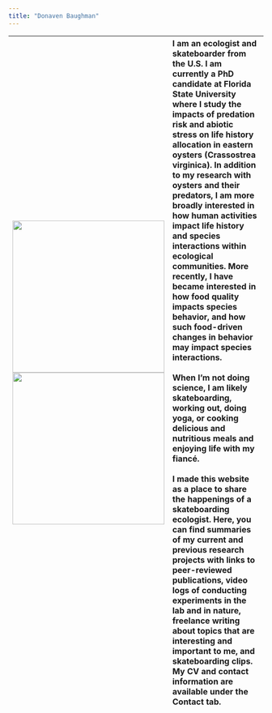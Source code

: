 ```yaml
---
title: "Donaven Baughman"
---
```


| ![](images/Me%20working%20on%20intertidal%20cage-01.png){width="300"}<br>![](images/intertidal_1.JPG){width="300"} | I am an ecologist and skateboarder from the U.S. I am currently a PhD candidate at Florida State University where I study the impacts of predation risk and abiotic stress on life history allocation in eastern oysters (Crassostrea virginica). In addition to my research with oysters and their predators, I am more broadly interested in how human activities impact life history and species interactions within ecological communities. More recently, I have became interested in how food quality impacts species behavior, and how such food-driven changes in behavior may impact species interactions. <br><br> When I'm not doing science, I am likely skateboarding, working out, doing yoga, or cooking delicious and nutritious meals and enjoying life with my fiancé. <br><br> I made this website as a place to share the happenings of a skateboarding ecologist. Here, you can find summaries of my current and previous research projects with links to peer-reviewed publications, video logs of conducting experiments in the lab and in nature, freelance writing about topics that are interesting and important to me, and skateboarding clips. My CV and contact information are available under the Contact tab. |
|:---|:---|

```r
```
